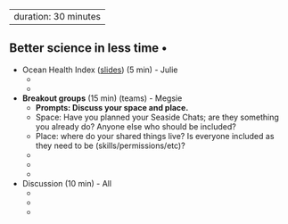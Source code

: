--
duration: 30 minutes
--

## Better science in less time •

- Ocean Health Index ([slides](https://docs.google.com/presentation/d/162tpUZEFkpTUI4K3Yl_mF6HLxsgwO_d7bvF5F4igxfk/edit?usp=sharing)) (5 min) - Julie
  - ‎
  - 
- **Breakout groups** (15 min) (teams) - Megsie
  - **Prompts: Discuss your space and place.** 
  - Space: Have you planned your Seaside Chats; are they something you already do? Anyone else who should be included? 
  - Place: where do your shared things live? Is everyone included as they need to be (skills/permissions/etc)?
  - ‎
  -
  -
- Discussion (10 min) - All
  - ‎
  -
  -